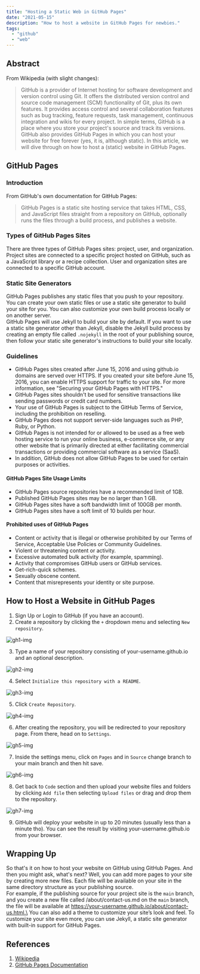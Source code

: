 ```yaml
---
title: "Hosting a Static Web in GitHub Pages"
date: "2021-05-15"
description: "How to host a website in GitHub Pages for newbies."
tags:
  - "github"
  - "web"
---
```


## Abstract

From Wikipedia (with slight changes):

> GitHub is a provider of Internet hosting for software development and version control using Git. It offers the distributed version control and source code management (SCM) functionality of Git, plus its own features. It provides access control and several collaboration features such as bug tracking, feature requests, task management, continuous integration and wikis for every project. In simple terms, GitHub is a place where you store your project's source and track its versions. GitHub also provides GitHub Pages in which you can host your website for free forever (yes, it is, although static). In this article, we will dive through on how to host a (static) website in GitHub Pages.

## GitHub Pages

### Introduction

From GitHub's own documentation for GitHub Pages:

> GitHub Pages is a static site hosting service that takes HTML, CSS, and JavaScript files straight from a repository on GitHub, optionally runs the files through a build process, and publishes a website.

### Types of GitHub Pages Sites

There are three types of GitHub Pages sites: project, user, and organization. Project sites are connected to a specific project hosted on GitHub, such as a JavaScript library or a recipe collection. User and organization sites are connected to a specific GitHub account.

### Static Site Generators

GitHub Pages publishes any static files that you push to your repository. You can create your own static files or use a static site generator to build your site for you. You can also customize your own build process locally or on another server.\
GitHub Pages will use Jekyll to build your site by default. If you want to use a static site generator other than Jekyll, disable the Jekyll build process by creating an empty file called `.nojekyll` in the root of your publishing source, then follow your static site generator's instructions to build your site locally.

### Guidelines

- GitHub Pages sites created after June 15, 2016 and using github.io domains are served over HTTPS. If you created your site before June 15, 2016, you can enable HTTPS support for traffic to your site. For more information, see "Securing your GitHub Pages with HTTPS."
- GitHub Pages sites shouldn't be used for sensitive transactions like sending passwords or credit card numbers.
- Your use of GitHub Pages is subject to the GitHub Terms of Service, including the prohibition on reselling.
- GitHub Pages does not support server-side languages such as PHP, Ruby, or Python.
- GitHub Pages is not intended for or allowed to be used as a free web hosting service to run your online business, e-commerce site, or any other website that is primarily directed at either facilitating commercial transactions or providing commercial software as a service (SaaS).
- In addition, GitHub does not allow GitHub Pages to be used for certain purposes or activities.

#### GitHub Pages Site Usage Limits

- GitHub Pages source repositories have a recommended limit of 1GB.
- Published GitHub Pages sites may be no larger than 1 GB.
- GitHub Pages sites have a soft bandwidth limit of 100GB per month.
- GitHub Pages sites have a soft limit of 10 builds per hour.

#### Prohibited uses of GitHub Pages

- Content or activity that is illegal or otherwise prohibited by our Terms of Service, Acceptable Use Policies or Community Guidelines.
- Violent or threatening content or activity.
- Excessive automated bulk activity (for example, spamming).
- Activity that compromises GitHub users or GitHub services.
- Get-rich-quick schemes.
- Sexually obscene content.
- Content that misrepresents your identity or site purpose.

## How to Host a Website in GitHub Pages

1. Sign Up or Login to GitHub (if you have an account).
2. Create a repository by clicking the `+` dropdown menu and selecting `New repository`.

![gh1-img](/others/ghpages1.webp)

3. Type a name of your repository consisting of your-username.github.io and an optional description.

![gh2-img](/others/ghpages2.webp)

4. Select `Initialize this repository with a README`.

![gh3-img](/others/ghpages3.webp)

5. Click `Create Repository`.

![gh4-img](/others/ghpages4.webp)

6. After creating the repository, you will be redirected to your repository page. From there, head on to `Settings`.

![gh5-img](/others/ghpages5.webp)

7. Inside the settings menu, click on `Pages` and in `Source` change branch to your main branch and then hit save.

![gh6-img](/others/ghpages6.webp)

8. Get back to `Code` section and then upload your website files and folders by clicking `Add file` then selecting `Upload files` or drag and drop them to the repository.

![gh7-img](/others/ghpages7.webp)

9. GitHub will deploy your website in up to 20 minutes (usually less than a minute tho). You can see the result by visiting your-username.github.io from your browser.

## Wrapping Up

So that's it on how to host your website on GitHub using GitHub Pages. And then you might ask, what's next? Well, you can add more pages to your site by creating more new files. Each file will be available on your site in the same directory structure as your publishing source.\
For example, if the publishing source for your project site is the `main` branch, and you create a new file called /about/contact-us.md on the `main` branch, the file will be available at https://your-username.github.io/about/contact-us.html.\
You can also add a theme to customize your site’s look and feel. To customize your site even more, you can use Jekyll, a static site generator with built-in support for GitHub Pages.

## References

1. [Wikipedia](https://en.wikipedia.org/wiki/GitHub)
2. [GitHub Pages Documentation](https://docs.github.com/en/pages/getting-started-with-github-pages)
